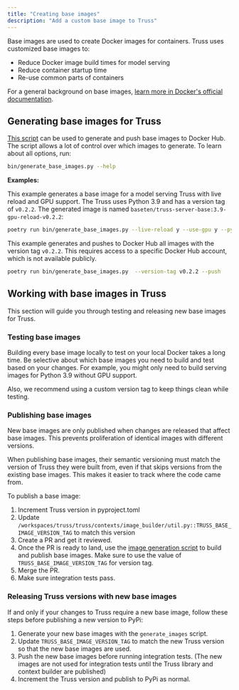 ```yaml
---
title: "Creating base images"
description: "Add a custom base image to Truss"
---
```


Base images are used to create Docker images for containers. Truss uses customized base images to:

* Reduce Docker image build times for model serving
* Reduce container startup time
* Re-use common parts of containers

For a general background on base images, [learn more in Docker's official documentation](https://docs.docker.com/build/building/base-images/).

## Generating base images for Truss

[This script](https://github.com/basetenlabs/truss/blob/main/bin/generate_base_images.py) can be used to generate and push
base images to Docker Hub. The script allows a lot of control over which images
to generate. To learn about all options, run:

```sh
bin/generate_base_images.py --help
```

**Examples:**

This example generates a base image for a model serving Truss with live reload and GPU support. The Truss uses Python 3.9 and has a version tag of `v0.2.2`. The generated image is named `baseten/truss-server-base:3.9-gpu-reload-v0.2.2`:

```sh
poetry run bin/generate_base_images.py --live-reload y --use-gpu y --python-version 3.9 --version-tag v0.2.2 --job-type server

```

This example generates and pushes to Docker Hub all images with the version tag `v0.2.2`. This requires access to a specific Docker Hub account, which is not available publicly.

```sh
poetry run bin/generate_base_images.py  --version-tag v0.2.2 --push
```

## Working with base images in Truss

This section will guide you through testing and releasing new base images for Truss.

### Testing base images

Building every base image locally to test on your local Docker takes a long time. Be selective about which base images you need to build and test based on your changes. For example, you might only need to build serving images for Python 3.9 without GPU support.

Also, we recommend using a custom version tag to keep things clean while testing.

### Publishing base images

New base images are only published when changes are released that affect base images. This prevents proliferation of identical images with different versions.

When publishing base images, their semantic versioning must match the version of Truss they were built from, even if that skips versions from the existing base images. This makes it easier to track where the code came from.

To publish a base image:

1. Increment Truss version in pyproject.toml
2. Update `/workspaces/truss/truss/contexts/image_builder/util.py::TRUSS_BASE_IMAGE_VERSION_TAG` to match this version
3. Create a PR and get it reviewed.
4. Once the PR is ready to land, use the [image generation script](https://github.com/basetenlabs/truss/blob/main/bin/generate_base_images.py) to build and publish base images. Make sure to use the value of `TRUSS_BASE_IMAGE_VERSION_TAG` for version tag.
5. Merge the PR.
6. Make sure integration tests pass.

### Releasing Truss versions with new base images

If and only if your changes to Truss require a new base image, follow these steps before publishing a new version to PyPi:

1. Generate your new base images with the `generate_images` script.
2. Update `TRUSS_BASE_IMAGE_VERSION_TAG` to match the new Truss version so that the new base images are used.
3. Push the new base images before running integration tests. (The new images are not used for integration tests until the Truss library and context builder are published)
4. Increment the Truss version and publish to PyPi as normal.
